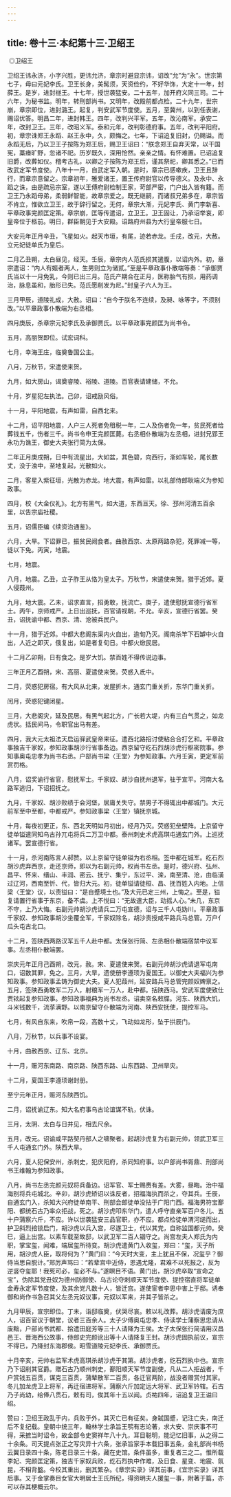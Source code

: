 ```yaml
---
---
---
```

title: 卷十三·本纪第十三·卫绍王
---

 ◎卫绍王

卫绍王讳永济，小字兴胜，更讳允济，章宗时避显宗讳，诏改“允”为“永”。世宗第七子，母曰元妃李氏。卫王长身，美髯须，天资俭约，不好华饰，大定十一年，封薛王。是岁，进封禭王。十七年，授世袭猛安。二十五年，加开府义同三司。二十六年，为秘书监。明年，转刑部尚书。又明年，改殿前都点检。二十九年，世宗崩，章宗即位，进封潞王。起复，判安武军节度使。五月，至冀州，以到任表谢，赐诏优答。明昌二年，进封韩王。四年，改判兴平军。五年，改沁南军。承安二年，改封卫王。三年，改昭义军。泰和元年，改判彰德府事。五年，改判平阳府。初，章宗诛郑王永蹈、赵王永中，久，颇悔之。七年，下诏追复旧封，仍赐谥。而永蹈无后，乃以卫王子按陈为郑王后，赐卫王诏曰：“朕念郑王自弃天常，以干国宪，藁瘗旷野，忽诸不祀。历岁既久，深用怆然。亲亲之情。有怀难置。已诏追复旧爵，改葬如仪。稽考古礼，以卿之子按陈为郑王后，谨其祭祀，卿其悉之。”已而改武定军节度使。八年十一月，自武定军入朝。是时，章宗已感嗽疾，卫王且辞行，而章宗意留之。宗章初年，雅爱诸王，置王传府尉官以传导德义。及永中、永蹈之诛，由是疏忌宗室，遂以王傅府尉检制王家，苛部严密，门户出入皆有籍。而卫王乃永蹈母弟，柔弱鲜智能，故章宗爱之。既无继嗣，而诸叔兄弟多在，章宗皆不肯立，惟欲立卫王，故于辞行留之。无何，章宗大渐，元妃李氏、黄门李新喜、平章政事完颜匡定策。章宗崩，匡等传遣诏，立卫王。卫王固让，乃承诏举哀，即皇帝位于柩前。明日，群臣朝见于大安殿。诏路府州县为大行皇帝服七日。

大安元年正月辛丑，飞星如火。起天市垣，有尾，迹若赤龙。壬戌，改元，大赦。立元妃徒单氏为皇后。

二月乙丑朔，太白昼见，经天。壬辰，章宗内人范氏损其遣腹，以诏内外。初，章宗遣诏：“内人有娠者两人，生男则立为储贰。”至是平章政事仆散端等奏：“承御贾氏当以十一月免乳，今则已出三月。范氏产期合在正月，医称胎气有损，用药调治，脉息虽和，胎形已失。范氏愿削发为尼。”封皇子六人为王。

三月甲辰，道陵礼成，大赦。诏曰：“自今于朕名不连续，及昶、咏等字，不须别改。”以平章政事仆散端为右丞相。

四月庚辰，杀章宗元妃李氏及承御贾氏。以平章政事完颜匡为尚书令。

五月，高丽贺即位。试宏词科。

七月，幸海王庄，临奠鲁国公主。

八月，万秋节，宋遣使来贺。

九月，如大房山，谒奠睿陵、裕陵、道陵。百官表请建储，不允。

十月，岁星犯左执法。己卯，诏戒励风俗。

十一月，平阳地震，有声如雷，自西北来。

十二月，诏平阳地震，人户三人死者免租税一年，二人及伤者免一年，贫民死者给葬钱五千，伤者三千。尚书令申王完颜匡薨。右丞相仆散端为左丞相，进封兄郢王永功为谯王，御史大夫张行简为太保。

二年正月庚戌朔，日中有流星出，大如盆，其色碧，向西行，渐如车轮，尾长数丈，没于浊中，至地复起，光散如火。

二月，客星入紫征垣，光散为赤龙。地大震，有声如雷。以礼部侍郎耿端义为参知政事。

四月，校《大金仪礼》。北方有黑气，如大道，东西亘天。徐、邳州河清五百余里，以告宗庙社稷。

五月，诏儒臣编《续资治通鉴》。

六月，大旱。下诏罪已，振贫民阙食者。曲赦西京、太原两路杂犯，死罪减一等，徒以下免。丙寅，地震。

七月，地震。

八月，地震。乙丑，立子胙王从恪为皇太子。万秋节，宋遣使来贺。猎于近郊。夏人侵葭州。

九月，地大震。乙未，诏求直言，招勇敢，抚流亡。庚子，遣使慰抚宣德行省军士。丙午，京师戒严。上日出巡抚，百官请视朝，不允。辛亥，宣德行省罢。癸丑，诏抚谕中都、西京、清、沧被兵民户。

十一月，猎于近郊。中都大悲阁东渠内火自出，逾旬乃灭。阁南杀竿下石罅中火自出，人近之即灭，俄复出，如是者复旬日。中都火焮民居。

十二月乙卯朔，日有食之。是岁大饥。禁百姓不得传说边事。

三年正月乙酉朔，宋、高丽、夏遣使来贺。荧惑入氐中。

二月，荧惑犯房宿。有大风从北来，发屋折木，通玄门重关折，东华门重关折。

闰月，荧惑犯键闭星。

三月，大悲阁灾，延及民居。有黑气起北方，广长若大堤，内有三白气贯之，如龙虎状。括民间马，令职官出马有差。

四月，我大元太祖法天启运驿武皇帝来征。遣西北路招讨使粘合合打乞和。平章政事独吉千家奴，参知政事胡沙行省事备边。西京留守纥石烈胡沙虎行枢密院事。参知事奥屯忠孝为尚书右丞。户部尚书梁〈王堂〉为参知政事。六月壬寅，更定军前赏罚格。

八月，诏奖谕行省官，慰抚军士。千家奴、胡沙自抚州退军，驻于宣平。河南大名路军逃归，下诏招抚之。

九月，千家奴、胡沙败绩于会河堡，居庸关失守。禁男子不得辄出中都城门。大元前军至中至都，中都戒严。参知政事梁〈王堂〉镇抚京城。

十月，每夜初更正，东、西北天明如月初出，经月乃灭。荧惑犯垒壁阵。上京留守徒单镒遣同知乌古孙兀屯将兵二万卫中都。泰州刺史术虎高琪屯通玄门外。上巡抚诸军。罢宣德行省。

十一月，杀河南陈言人郝赞。以上京留守徒单镒为右丞相。签中都在城军。纥石烈胡沙虎弃西京，走还京师，即以为右副元帅，权尚书左丞。是时，德兴府、弘州、昌平、怀来、缙山、丰润、密云、抚宁、集宁，东过平、滦，南至清、沧，由临潢过辽河，西南至忻、代，皆归大元。初，徒单镒请徒桓、昌、抚百姓入内地。上信梁〈王堂〉议，以责镒曰：“是自蹙境土也。”及大元已定三州，上悔之。至是，镒复请置行省事于东京，备不虞。上不悦曰：“无故遣大臣，动摇人心。”未几，东京不守，上乃大悔。右副元帅胡沙虎请兵二万屯宣德，诏与三千人屯妫川。平章政事千家奴、参知政事胡沙坐覆全军，千家奴除名，胡沙责授咸平路兵马总管。万户亻瓜头屯古北口。

十二月，签陕西两路汉军五千人赴中都。太保张行简、左丞相仆散端宿禁中议军事。左丞相仆散端罢。

崇庆元年正月己酉朔，改元，赦。宋、夏遣使来贺。右副元帅胡沙虎请退军屯南口，诏数其罪，免之。三月，大旱，遗使册李遵顼为夏国王。以御史大夫福兴为参知政事。参知政事孟铸为御史大夫。夏人犯葭州，延安路兵马总管完颜奴婢禀之。五月，签陕西勇敢军二万人，射粮军一万人，赴中都。括陕西马。安武军度使致仕贾铉起复参知政事。参知政事福典为尚书左丞。诏卖空名敕牒。河东、陕西大饥，斗米钱数千，流莩满野。以南京留守仆散端为河南、陕西安抚使，提控军马。

七月，有风自东来，吹帛一段，高数十丈，飞动如龙形，坠于拱辰门。

八月，万秋节，以兵事不设宴。

十月，曲赦西京、辽东、北京。

十一月，赈河东南路、南京路、陕西东路、山东西路、卫州旱灾。

十二月，夏国王李遵顼谢封册。

至宁元年正月，赈河东陕西饥。

二月，诏抚谕辽东。知大名府事乌古论谊谋不轨，伏诛。

三月，太阴、太白与日并见，相去尺余。

五月，改元。诏谕咸平路契丹部人之啸聚者。起胡沙虎复为右副元帅，领武卫军三千人屯通玄门外。陕西大旱。

六月，夏人犯保安州，杀刺史，犯庆阳府，杀同知府事。以户部尚书胥鼎、刑部尚书王维翰为参知政事。

八月，尚书左丞完颜元奴将兵备边。诏军官、军士赐赉有差。大雾，昼晦。治中福海别将兵屯城北。辛卯，胡沙虎矫诏以诛反者，招福海执而杀之，夺其兵。壬辰，自通玄门入，杀知大兴府徒单南平、刑部会郎徒单没拈于广阳门西。福海男符宝鄯阳、都统石古乃率众拒战，死之。胡沙虎叩东华门，遣人呼守直亲军百户冬儿、五十户蒲察六斤，不应。许以世袭猛安三品官职，亦不应。都点检徒单渭河缒而出，护卫斜烈掊锁启门，胡沙虎以兵入宫，尽遂卫士，代以其党，自称监国都元帅。癸巳，逼上出宫。以素车载至故邸，以武卫军二百人锢守之。尚宫左夫人郑氏为内职，掌宝玺，闻难，端居玺所待变。胡沙虎遣黄门入收玺，郑曰：“玺，天子所用，胡沙虎人臣，取将何为？”黄门曰：“今天时大变，主上犹且不保，况玺乎？御侍当思自脱计。”郑厉声骂曰：“若辈宫中近侍，恩遇尤隆，君难不以死报之，反为逆竖夺玺耶！我死可必，玺必不与。”遂瞑目不语。黄门出，胡沙虎卒取“宣命之宝”，伪除其党丑奴为德州防御使、乌古论夺剌顺天军节度使、提控宿直将军徒单金寿永定军节度使，及其余党凡数十人，皆迁宫。遂使宦者李思中害上于邸。诱奉御和尚作书急召其父左丞元奴议事，元奴以军来，并其子皆杀之。

九月甲辰，宣宗即位。丁未，诣邸临奠，伏哭尽哀。敕以礼改葬。胡沙虎请废为庶人，诏百官议于朝堂，议者三百余人。太子少傅奥屯忠孝、侍读学士蒲察思忠请从废黜，户部尚书武都、拾遣田庭芳等三十人请降为王侯。太子太保张行简请用汉昌邑王、晋海西公故事，侍郎史完颜讹出等十人请降复王封。胡沙虎固执前议，宣宗不得已，乃降封东海郡侯。昭雪道陵元妃李氏、承御贾氏。

十月辛亥，元帅右监军术虎高琪杀胡沙虎于其第。胡沙虎者，纥石烈执中也。宣宗乃下诏削其官爵。赠石古乃顺州刺史，鄯阳顺天军节度副使，凡从二人拒战者，千户赏钱五百贯，谋克三百贯，蒲辇散军二百贯，各迁官两阶，战没者赠赏付其家。冬儿加龙虎卫上将军，再迁宿进将军。蒲察六斤加定远大将军、武卫军钤辖。石古乃子尚幼，给俸八贯石，敕有司，俟其年十五以闻。贞祐四年，诏追复卫王谥曰绍。

赞曰：卫绍王政乱于内，兵败于外，其灭亡已有征矣。身弑国蹙，记注亡失，南迁后不复纪载。皇朝中统三年，翰林学士承旨王鹗有志论著，求大安、崇庆事不可得，采摭当时诏令，故金部令史窦祥年八十九，耳目聪明，能记忆旧事，从之得二十余条。司天提点张正之写灾异十六条，张承旨家手本载旧事五条，金礼部尚书杨云翼日录四十条，陈老日录三十条，藏在史馆。条件虽多，重复者三之二。惟所载李妃、完颜匡定策，独吉千家奴兵败，纥石烈执中作难，及日食、星变、地震、氛昆，不相背盭。今校其重出，删其繁杂。《章宗实录》详其前事，《宜宗实录》详其后事。又于金掌奏目女官大明居士王氏所纪，得资明夫人援玺一事，附著于篇，亦可以存其梗概云尔。

